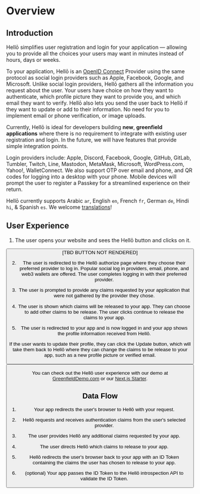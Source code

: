 # Overview

## Introduction

Hellō simplifies user registration and login for your application — allowing you to provide all the choices your users may want in minutes instead of hours, days or weeks.

To your application, Hellō is an [OpenID Connect](https://openid.net/specs/openid-connect-core-1_0.html) Provider using the same protocol as social login providers such as Apple, Facebook, Google, and Microsoft. Unlike social login providers, Hellō gathers all the information you request about the user. Your users have choice on how they want to authenticate, which profile picture they want to provide you, and which email they want to verify. Hellō also lets you send the user back to Hellō if they want to update or add to their information. No need for you to implement email or phone verification, or image uploads.

Currently, Hellō is ideal for developers building **new**, **greenfield applications** where there is no requirement to integrate with existing user registration and login. In the future, we will have features that provide simple integration points.

Login providers include: Apple, Discord, Facebook, Google, GitHub, GitLab, Tumbler, Twitch, Line, Mastodon, MetaMask, Microsoft, WordPress.com, Yahoo!, WalletConnect. We also support OTP over email and phone, and QR codes for logging into a desktop with your phone. Mobile devices will prompt the user to register a Passkey for a streamlined experience on their return. 

Hellō currently supports Arabic `ar`, English `en`, French `fr`, German `de`, Hindi `hi`, & Spanish `es`. We welcome [translations](https://github.com/hellocoop/wallet-i18n)!


## User Experience

1. The user opens your website and sees the Hellō button and clicks on it.

<button class="hello-btn hello-btn-black-and-static"/> [TBD BUTTON NOT RENDERED]

2. The user is redirected to the Hellō authorize page where they choose their preferred provider to log in. Popular social log in providers, email, phone, and web3 wallets are offered. The user completes logging in with their preferred provider.

3. The user is prompted to provide any claims requested by your application that were not gathered by the provider they chose.

4. The user is shown which claims will be released to your app. They can choose to add other claims to be release. The user clicks continue to release the claims to your app.

5. The user is redirected to your app and is now logged in and your app shows the profile information received from Hellō.

If the user wants to update their profile, they can click the Update button, which will take them back to Hellō where they can change the claims to be release to your app, such as a new profile picture or verified email.

<button class="hello-btn hello-btn-white-and-static" data-label="ō&nbsp;&nbsp;&nbsp;Update Email with Hellō"/>


You can check out the Hellō user experience with our demo at [GreenfieldDemo.com](https://greenfielddemo.com) or our [Next.js Starter](https://hello-nextjs-starter.vercel.app/).


## Data Flow

1. Your app redirects the user's browser to Hellō with your request.

2. Hellō requests and receives authentication claims from the user's selected provider.

3. The user provides Hellō any additional claims requested by your app.

4. The user directs Hellō which claims to release to your app.

5. Hellō redirects the user's browser back to your app with an ID Token containing the claims the user has chosen to release to your app.

6. (optional) Your app passes the ID Token to the Hellō introspection API to validate the ID Token.

